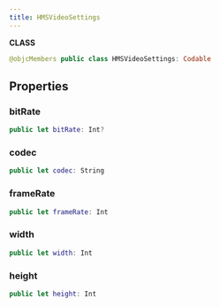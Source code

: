 ```yaml
---
title: HMSVideoSettings
---
```


**CLASS**

```swift
@objcMembers public class HMSVideoSettings: Codable
```

## Properties

### bitRate

```swift
public let bitRate: Int?
```

### codec

```swift
public let codec: String
```

### frameRate

```swift
public let frameRate: Int
```

### width

```swift
public let width: Int
```

### height

```swift
public let height: Int
```
